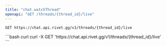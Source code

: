```yaml
---
title: "chat.watchThread"
openapi: "GET /threads/{thread_id}/live"
---
```


```
GET https://chat.api.rivet.gg/v1/threads/{thread_id}/live
```


<RequestExample>
```bash curl
curl -X GET 'https://chat.api.rivet.gg/v1/threads/{thread_id}/live'
```
</RequestExample>

